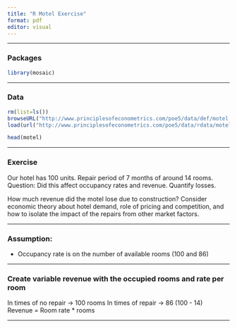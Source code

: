 ```yaml
---
title: "R Motel Exercise"
format: pdf
editor: visual
---
```


------------------------------------------------------------------------------

### Packages
```r
library(mosaic)
```

------------------------------------------------------------------------------

### Data
```r
rm(list=ls())
browseURL("http://www.principlesofeconometrics.com/poe5/data/def/motel.def")
load(url("http://www.principlesofeconometrics.com/poe5/data/rdata/motel.rdata"))

head(motel)
```

------------------------------------------------------------------------------

### Exercise
Our hotel has 100 units. Repair period of 7 months of around 14 rooms. 
Question: Did this affect occupancy rates and revenue.
Quantify losses. 

How much revenue did the motel lose due to construction?
Consider economic theory about hotel demand, role of pricing and competition,
and how to isolate the impact of the repairs from other market factors.

------------------------------------------------------------------------------

### Assumption:
- Occupancy rate is on the number of available rooms (100 and 86)


------------------------------------------------------------------------------


### Create variable revenue with the occupied rooms and rate per room

In times of no repair -> 100 rooms
In times of repair    -> 86 (100 - 14)
Revenue = Room rate * rooms

------------------------------------------------------------------------------


